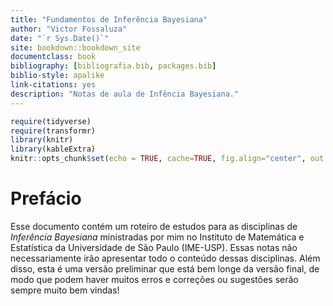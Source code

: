 ```yaml
--- 
title: "Fundamentos de Inferência Bayesiana"
author: "Victor Fossaluza"
date: "`r Sys.Date()`"
site: bookdown::bookdown_site
documentclass: book
bibliography: [bibliografia.bib, packages.bib]
biblio-style: apalike
link-citations: yes
description: "Notas de aula de Infência Bayesiana."
---
```


```r
require(tidyverse)
require(transformr)
library(knitr)
library(kableExtra)
knitr::opts_chunk$set(echo = TRUE, cache=TRUE, fig.align="center", out.width="80%", warning=FALSE, message = FALSE)
```

# Prefácio {-}

Esse documento contém um roteiro de estudos para as disciplinas de *Inferência Bayesiana* ministradas por mim no Instituto de Matemática e Estatística da Universidade de São Paulo (IME-USP). Essas notas não necessariamente irão apresentar todo o conteúdo dessas disciplinas. Além disso, esta é uma versão preliminar que está bem longe da versão final, de modo que podem haver muitos erros e correções ou sugestões serão sempre muito bem vindas!


